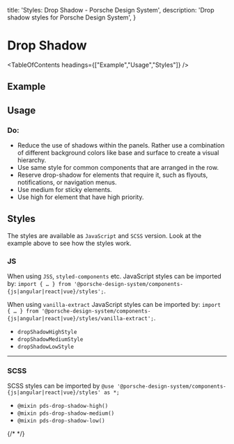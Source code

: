 
  title: 'Styles: Drop Shadow - Porsche Design System',
  description: 'Drop shadow styles for Porsche Design System',
}

# Drop Shadow

<TableOfContents headings={["Example","Usage","Styles"]} />

## Example

<ComponentExample codeSample={stylesDropShadowExample} disableOpenInStackblitz={true} fixedBackgroundColor={themeLightBackgroundBase} />

## Usage

### Do:

- Reduce the use of shadows within the panels. Rather use a combination of different background colors like base and
surface to create a visual hierarchy.
- Use same style for common components that are arranged in the row.
- Reserve drop-shadow for elements that require it, such as flyouts, notifications, or navigation menus.
- Use medium for sticky elements.
- Use high for element that have high priority.

## Styles

The styles are available as `JavaScript` and `SCSS` version. Look at the example above to see how the styles work.

### JS

When using `JSS`, `styled-components` etc. JavaScript styles can be imported by:
`import { … } from '@porsche-design-system/components-{js|angular|react|vue}/styles';`.

When using `vanilla-extract` JavaScript styles can be imported by:
`import { … } from '@porsche-design-system/components-{js|angular|react|vue}/styles/vanilla-extract';`.

- `dropShadowHighStyle`
- `dropShadowMediumStyle`
- `dropShadowLowStyle`

---

### SCSS

SCSS styles can be imported by `@use '@porsche-design-system/components-{js|angular|react|vue}/styles' as *;`

- `@mixin pds-drop-shadow-high()`
- `@mixin pds-drop-shadow-medium()`
- `@mixin pds-drop-shadow-low()`

{/* <script lang="ts">

  @Component({
  components: {
  ExampleStylesDropShadow
},
})
  codeExample = getStylesDroshadowCodeSamples();

  public mounted(): void {
  adjustSelectedFramework(this.codeExample);
}
}
</script> */}
